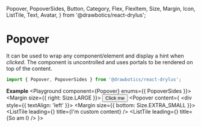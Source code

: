   Popover,
  PopoverSides,
  Button,
  Category,
  Flex,
  FlexItem,
  Size,
  Margin,
  Icon,
  ListTile,
  Text,
  Avatar,
} from '@drawbotics/react-drylus';



# Popover
It can be used to wrap any component/element and display a hint when _clicked_. The component is uncontrolled and uses portals to be rendered on top of the content.
```jsx
import { Popover, PopoverSides } from '@drawbotics/react-drylus';
```

__Example__
<Playground component={Popover} enums={{ PopoverSides }}>
<Flex>
  <FlexItem>
    <Margin size={{ right: Size.LARGE }}>
      <Popover content="I am a popover">
        <Button category={Category.BRAND}>Click me</Button>
      </Popover>
    </Margin>
  </FlexItem>
  <FlexItem>
    <Popover
      content={
        <div style={{ textAlign: 'left' }}>
          <Margin size={{ bottom: Size.EXTRA_SMALL }}>
            <ListTile leading={<Icon name="alert-triangle" category={Category.DANGER} />} title={<Text size={Size.SMALL}>I'm custom content</Text>} />
          </Margin>
          <ListTile leading={<Icon name="check-circle" category={Category.SUCCESS} />} title={<Text size={Size.SMALL}>So am I</Text>} />
        </div>
      }>
      <Avatar category={Category.SUCCESS} text="PO" />
    </Popover>
  </FlexItem>
</Flex>
</Playground>
